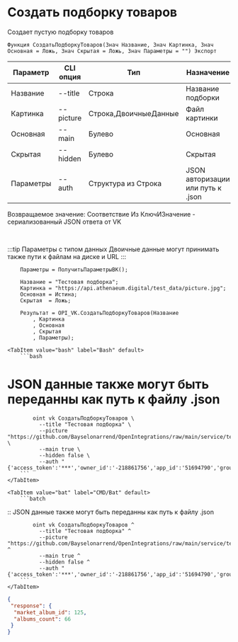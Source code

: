 ﻿---
sidebar_position: 3
---


# Создать подборку товаров
 Создает пустую подборку товаров



`Функция СоздатьПодборкуТоваров(Знач Название, Знач Картинка, Знач Основная = Ложь, Знач Скрытая = Ложь, Знач Параметры = "") Экспорт`

  | Параметр | CLI опция | Тип | Назначение |
  |-|-|-|-|
  | Название | --title | Строка | Название подборки |
  | Картинка | --picture | Строка,ДвоичныеДанные | Файл картинки |
  | Основная | --main | Булево | Основная |
  | Скрытая | --hidden | Булево | Скрытая |
  | Параметры | --auth | Структура из Строка | JSON авторизации или путь к .json |

  
  Возвращаемое значение:   Соответствие Из КлючИЗначение - сериализованный JSON ответа от VK

<br/>

:::tip
Параметры с типом данных Двоичные данные могут принимать также пути к файлам на диске и URL
:::
<br/>


```bsl title="Пример кода"
    Параметры = ПолучитьПараметрыВК();

    Название = "Тестовая подборка";
    Картинка = "https://api.athenaeum.digital/test_data/picture.jpg";
    Основная = Истина;
    Скрытая  = Ложь;

    Результат = OPI_VK.СоздатьПодборкуТоваров(Название
        , Картинка
        , Основная
        , Скрытая
        , Параметры);
```
    

 <Tabs>
  
    <TabItem value="bash" label="Bash" default>
        ```bash
# JSON данные также могут быть переданны как путь к файлу .json

            oint vk СоздатьПодборкуТоваров \
              --title "Тестовая подборка" \
              --picture "https://github.com/Bayselonarrend/OpenIntegrations/raw/main/service/test_data/picture.jpg" \
              --main true \
              --hidden false \
              --auth "{'access_token':'***','owner_id':'-218861756','app_id':'51694790','group_id':'218861756'}"
        ```
    </TabItem>
  
    <TabItem value="bat" label="CMD/Bat" default>
        ```batch
:: JSON данные также могут быть переданны как путь к файлу .json

            oint vk СоздатьПодборкуТоваров ^
              --title "Тестовая подборка" ^
              --picture "https://github.com/Bayselonarrend/OpenIntegrations/raw/main/service/test_data/picture.jpg" ^
              --main true ^
              --hidden false ^
              --auth "{'access_token':'***','owner_id':'-218861756','app_id':'51694790','group_id':'218861756'}"
        ```
    </TabItem>
</Tabs>


```json title="Результат"
{
 "response": {
  "market_album_id": 125,
  "albums_count": 66
 }
}
```

